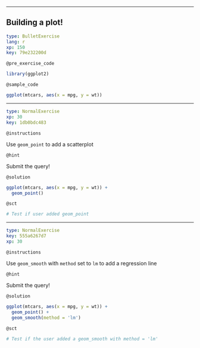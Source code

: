 ---

## Building a plot!

```yaml
type: BulletExercise 
lang: r 
xp: 150 
key: 79e232200d
```

`@pre_exercise_code`

```r
library(ggplot2)
```

`@sample_code`

```r
ggplot(mtcars, aes(x = mpg, y = wt))
```

***

```yaml
type: NormalExercise
xp: 30
key: 1db0bdc483
```


`@instructions`

Use `geom_point` to add a scatterplot

`@hint`

Submit the query!

`@solution`

```r
ggplot(mtcars, aes(x = mpg, y = wt)) +
  geom_point()
```

`@sct`

```r
# Test if user added geom_point
```

***

```yaml
type: NormalExercise
key: 555a6267d7
xp: 30
```

`@instructions`

Use `geom_smooth` with `method` set to `lm` to add a regression line

`@hint`

Submit the query!

`@solution`

```r
ggplot(mtcars, aes(x = mpg, y = wt)) +
  geom_point() +
  geom_smooth(method = 'lm')
```

`@sct`

```r
# Test if the user added a geom_smooth with method = 'lm'
```
